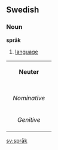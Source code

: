 ==Swedish==
===Noun===
'''språk'''

#[[language]]

{| border=1 cellspacing=0
| bgcolor="#FFFFF0" colspan=5 align=center | '''Neuter'''
|-
|- bgcolor="#FFFFF0" align=center
! rowspan=2 | 
| colspan=2 | Singular 
| colspan=2 | Plural
|- bgcolor="#FFFFF0" align=center
| width=105 | ''Indefinite'' 
| width=105 | ''Definite'' 
| width=105 |  ''Indefinite'' 
|  width=105 | ''Definite''
|- align=center
| width=105 bgcolor="#FFFFF0" | ''Nominative'' 
| [[språk]]
| [[språket]]
| [[språk]]
| [[språken]]
|- align=center
| width=105 bgcolor="#FFFFF0" | ''Genitive'' 
| [[språks]]
| [[språkets]]
| [[språks]]
| [[språkens]]
|}

[[sv:språk]]